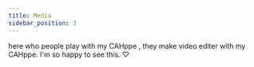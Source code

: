 ```yaml
---
title: Media
sidebar_position: 3
---
```






here who people play with my CAHppe , they make video editer with my CAHppe. I'm so happy to see this. ♡

<ReactPlayer playing controls url='https://www.youtube.com/watch?v=yUHxDVpMYA0'/>
<ReactPlayer playing controls url='https://www.youtube.com/watch?v=YudSUTqlhZE'/>
<ReactPlayer playing controls url='https://www.youtube.com/watch?v=2S_y0q47jPI'/>
<ReactPlayer playing controls url='https://youtu.be/HFpFyapoKc0?si=4KpS8018agXenz4d'/>
<ReactPlayer playing controls url='https://youtu.be/77nxcWzRjFQ?si=4nuzNzZ-32SUwPjk'/>


<TwitterEmbed tweetId="1828278568234754503"  theme="dark"/>
<TwitterEmbed tweetId="1791102339551768905"  theme="dark"/>
<TwitterEmbed tweetId="1827358059808878997"  theme="dark"/>
<TwitterEmbed tweetId="1826596308670709969"  theme="dark"/>
<TwitterEmbed tweetId="1826031079834505420"  theme="dark"/>
<TwitterEmbed tweetId="1826019611059564872"  theme="dark"/>
<TwitterEmbed tweetId="1825980999739781347"  theme="dark"/>
<TwitterEmbed tweetId="1825329967322042550"  theme="dark"/>
<TwitterEmbed tweetId="1825008386888585452"  theme="dark"/>
<TwitterEmbed tweetId="1824605113941635307"  theme="dark"/>
<TwitterEmbed tweetId="1824600388303290719"  theme="dark"/>
<TwitterEmbed tweetId="1821318853781287046"  theme="dark"/>
<TwitterEmbed tweetId="1786132469365854517"  theme="dark"/>
<TwitterEmbed tweetId="1785726237769433529"  theme="dark"/>
<TwitterEmbed tweetId="1780913339377582297"  theme="dark"/>
<TwitterEmbed tweetId="1777018507030573211"  theme="dark"/>
<TwitterEmbed tweetId="1776339027970715839"  theme="dark"/>
<TwitterEmbed tweetId="1773254011879104593"  theme="dark"/>
<TwitterEmbed tweetId="1773197219593589198"  theme="dark"/>
<TwitterEmbed tweetId="1772915901366436086"  theme="dark"/>
<TwitterEmbed tweetId="1765178249171116497"  theme="dark"/>
<TwitterEmbed tweetId="1764457455440871469"  theme="dark"/>
<TwitterEmbed tweetId="1764317630377111657"  theme="dark"/>
<TwitterEmbed tweetId="1764069045807038747"  theme="dark"/>
<TwitterEmbed tweetId="1763854911437987904"  theme="dark"/>
<TwitterEmbed tweetId="1763795404926108155"  theme="dark"/>
<TwitterEmbed tweetId="1762160596475416846"  theme="dark"/>
<TwitterEmbed tweetId="1760754716022067263"  theme="dark"/>
<TwitterEmbed tweetId="1760598036827213857"  theme="dark"/>
<TwitterEmbed tweetId="1760172790777541093"  theme="dark"/>
<TwitterEmbed tweetId="1759643324636364853"  theme="dark"/>
<TwitterEmbed tweetId="1759382382103179467"  theme="dark"/>
<TwitterEmbed tweetId="1759179822155378729"  theme="dark"/>
<TwitterEmbed tweetId="1758840921548902510"  theme="dark"/>
<TwitterEmbed tweetId="1758607155605676366"  theme="dark"/>
<TwitterEmbed tweetId="1758173162787820016"  theme="dark"/>
<TwitterEmbed tweetId="1757940417792709048"  theme="dark"/>
<TwitterEmbed tweetId="1757930727109272021"  theme="dark"/>
<TwitterEmbed tweetId="1757688219448324350"  theme="dark"/>
<TwitterEmbed tweetId="1757632099308208219"  theme="dark"/>
<TwitterEmbed tweetId="1757250188115120500"  theme="dark"/>
<TwitterEmbed tweetId="1757108497131467234"  theme="dark"/>
<TwitterEmbed tweetId="1757074835136479644"  theme="dark"/>
<TwitterEmbed tweetId="1756816671556223013"  theme="dark"/>
<TwitterEmbed tweetId="1756349420944175265"  theme="dark"/>
<TwitterEmbed tweetId="1755529879087407361"  theme="dark"/>
<TwitterEmbed tweetId="1755517145771921594"  theme="dark"/>
<TwitterEmbed tweetId="1755011435254439958"  theme="dark"/>
<TwitterEmbed tweetId="1754684493024124952"  theme="dark"/>
<TwitterEmbed tweetId="1754603202903736405"  theme="dark"/>
<TwitterEmbed tweetId="1754600235467166125"  theme="dark"/>
<TwitterEmbed tweetId="1754507932677394767"  theme="dark"/>
<TwitterEmbed tweetId="1753812863246803259"  theme="dark"/>
<TwitterEmbed tweetId="1753187254892183736"  theme="dark"/>
<TwitterEmbed tweetId="1752840217612935393"  theme="dark"/>
<TwitterEmbed tweetId="1752059713892532574"  theme="dark"/>